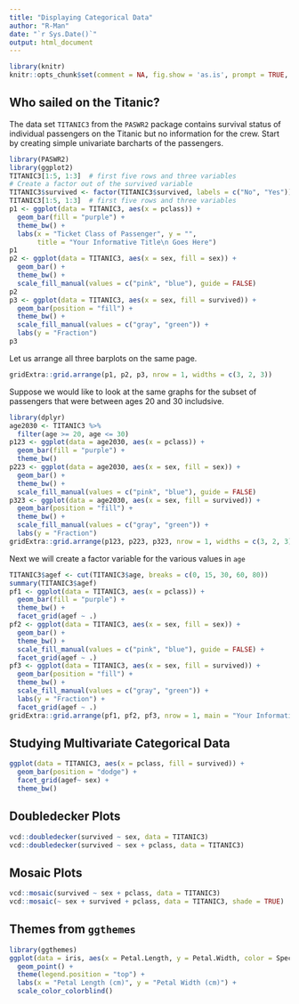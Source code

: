 ```yaml
---
title: "Displaying Categorical Data"
author: "R-Man"
date: "`r Sys.Date()`"
output: html_document
---
```


```r
library(knitr)
knitr::opts_chunk$set(comment = NA, fig.show = 'as.is', prompt = TRUE, highlight = TRUE, tidy = FALSE, warning = FALSE, message = FALSE, tidy.opts=list(blank = TRUE, width.cutoff= 75))
```


## Who sailed on the Titanic?

The data set `TITANIC3` from the `PASWR2` package contains survival status of individual passengers on the Titanic but no information for the crew.  Start by creating simple univariate barcharts of the passengers.

```r
library(PASWR2)
library(ggplot2)
TITANIC3[1:5, 1:3]  # first five rows and three variables
# Create a factor out of the survived variable
TITANIC3$survived <- factor(TITANIC3$survived, labels = c("No", "Yes"))
TITANIC3[1:5, 1:3]  # first five rows and three variables
p1 <- ggplot(data = TITANIC3, aes(x = pclass)) + 
  geom_bar(fill = "purple") + 
  theme_bw() + 
  labs(x = "Ticket Class of Passenger", y = "", 
       title = "Your Informative Title\n Goes Here")
p1 
p2 <- ggplot(data = TITANIC3, aes(x = sex, fill = sex)) + 
  geom_bar() + 
  theme_bw() + 
  scale_fill_manual(values = c("pink", "blue"), guide = FALSE)
p2
p3 <- ggplot(data = TITANIC3, aes(x = sex, fill = survived)) + 
  geom_bar(position = "fill") + 
  theme_bw() + 
  scale_fill_manual(values = c("gray", "green")) + 
  labs(y = "Fraction")
p3
```

Let us arrange all three barplots on the same page.

```r
gridExtra::grid.arrange(p1, p2, p3, nrow = 1, widths = c(3, 2, 3))
```

Suppose we would like to look at the same graphs for the subset of passengers that were between ages 20 and 30 includsive.

```r
library(dplyr)
age2030 <- TITANIC3 %>% 
  filter(age >= 20, age <= 30)
p123 <- ggplot(data = age2030, aes(x = pclass)) + 
  geom_bar(fill = "purple") + 
  theme_bw()
p223 <- ggplot(data = age2030, aes(x = sex, fill = sex)) + 
  geom_bar() + 
  theme_bw() + 
  scale_fill_manual(values = c("pink", "blue"), guide = FALSE)
p323 <- ggplot(data = age2030, aes(x = sex, fill = survived)) + 
  geom_bar(position = "fill") + 
  theme_bw() + 
  scale_fill_manual(values = c("gray", "green")) + 
  labs(y = "Fraction")
gridExtra::grid.arrange(p123, p223, p323, nrow = 1, widths = c(3, 2, 3))
```

Next we will create a factor variable for the various values in `age`

```r
TITANIC3$agef <- cut(TITANIC3$age, breaks = c(0, 15, 30, 60, 80))
summary(TITANIC3$agef)
pf1 <- ggplot(data = TITANIC3, aes(x = pclass)) + 
  geom_bar(fill = "purple") + 
  theme_bw() + 
  facet_grid(agef ~ .)
pf2 <- ggplot(data = TITANIC3, aes(x = sex, fill = sex)) + 
  geom_bar() + 
  theme_bw() + 
  scale_fill_manual(values = c("pink", "blue"), guide = FALSE) + 
  facet_grid(agef ~ .)
pf3 <- ggplot(data = TITANIC3, aes(x = sex, fill = survived)) + 
  geom_bar(position = "fill") + 
  theme_bw() + 
  scale_fill_manual(values = c("gray", "green")) + 
  labs(y = "Fraction") + 
  facet_grid(agef ~ .)
gridExtra::grid.arrange(pf1, pf2, pf3, nrow = 1, main = "Your Informative Title\n Goes Here", widths = c(2, 2, 3))
```

## Studying Multivariate Categorical Data

```r
ggplot(data = TITANIC3, aes(x = pclass, fill = survived)) + 
  geom_bar(position = "dodge") + 
  facet_grid(agef~ sex) + 
  theme_bw()
```

## Doubledecker Plots

```r
vcd::doubledecker(survived ~ sex, data = TITANIC3)
vcd::doubledecker(survived ~ sex + pclass, data = TITANIC3)
```

## Mosaic Plots

```r
vcd::mosaic(survived ~ sex + pclass, data = TITANIC3)
vcd::mosaic(~ sex + survived + pclass, data = TITANIC3, shade = TRUE)
```

## Themes from `ggthemes`

```r
library(ggthemes)
ggplot(data = iris, aes(x = Petal.Length, y = Petal.Width, color = Species)) + 
  geom_point() + 
  theme(legend.position = "top") + 
  labs(x = "Petal Length (cm)", y = "Petal Width (cm)") + 
  scale_color_colorblind() 
```
